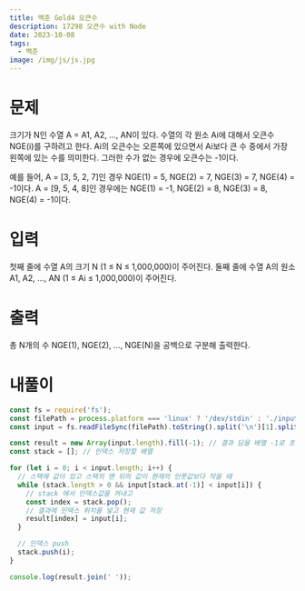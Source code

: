 ```yaml
---
title: 백준 Gold4 오큰수
description: 17298 오큰수 with Node
date: 2023-10-08
tags:
  - 백준
image: /img/js/js.jpg
---
```


# 문제
크기가 N인 수열 A = A1, A2, ..., AN이 있다. 수열의 각 원소 Ai에 대해서 오큰수 NGE(i)를 구하려고 한다. Ai의 오큰수는 오른쪽에 있으면서 Ai보다 큰 수 중에서 가장 왼쪽에 있는 수를 의미한다. 그러한 수가 없는 경우에 오큰수는 -1이다.

예를 들어, A = [3, 5, 2, 7]인 경우 NGE(1) = 5, NGE(2) = 7, NGE(3) = 7, NGE(4) = -1이다. A = [9, 5, 4, 8]인 경우에는 NGE(1) = -1, NGE(2) = 8, NGE(3) = 8, NGE(4) = -1이다.
# 입력
첫째 줄에 수열 A의 크기 N (1 ≤ N ≤ 1,000,000)이 주어진다. 둘째 줄에 수열 A의 원소 A1, A2, ..., AN (1 ≤ Ai ≤ 1,000,000)이 주어진다.
# 출력
총 N개의 수 NGE(1), NGE(2), ..., NGE(N)을 공백으로 구분해 출력한다.

# 내풀이
```js
const fs = require('fs');
const filePath = process.platform === 'linux' ? '/dev/stdin' : './input.txt';
const input = fs.readFileSync(filePath).toString().split('\n')[1].split(" ").map(Number);

const result = new Array(input.length).fill(-1); // 결과 담을 배열 -1로 초기화 
const stack = []; // 인덱스 저장할 배열

for (let i = 0; i < input.length; i++) {
  // 스택에 값이 있고 스택의 맨 뒤의 값이 현재의 인풋값보다 작을 때
  while (stack.length > 0 && input[stack.at(-1)] < input[i]) {
    // stack 에서 인덱스값을 꺼내고
    const index = stack.pop();
    // 결과에 인덱스 위치를 넣고 현재 값 저장
    result[index] = input[i];
  }

  // 인덱스 push
  stack.push(i);
}

console.log(result.join(' '));
```